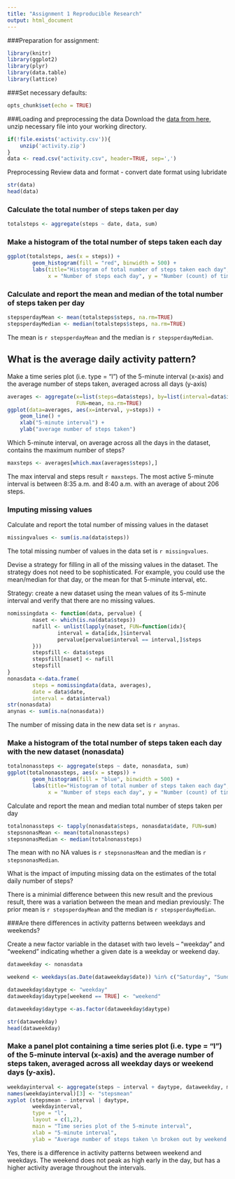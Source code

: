 ```yaml
---
title: "Assignment 1 Reproducible Research"
output: html_document
---
```


###Preparation for assignment:
```r
library(knitr)
library(ggplot2)
library(plyr)
library(data.table)
library(lattice)
```

###Set necessary defaults:
```r
opts_chunk$set(echo = TRUE)
```

###Loading and preprocessing the data
Download the [data from here](https://d396qusza40orc.cloudfront.net/repdata%2Fdata%2Factivity.zip), unzip necessary file into your working directory. 
```r
if(!file.exists('activity.csv')){
    unzip('activity.zip')
}
data <- read.csv("activity.csv", header=TRUE, sep=',')
```

Preprocessing
Review data and format - convert date format using lubridate
```r
str(data)
head(data)
```

### Calculate the total number of steps taken per day
```r
totalsteps <- aggregate(steps ~ date, data, sum)
```

### Make a histogram of the total number of steps taken each day
```r
ggplot(totalsteps, aes(x = steps)) +
        geom_histogram(fill = "red", binwidth = 500) +
        labs(title="Histogram of total number of steps taken each day", 
             x = "Number of steps each day", y = "Number (count) of time in a day") + theme_bw()
```

### Calculate and report the mean and median of the total number of steps taken per day
```r
stepsperdayMean <- mean(totalsteps$steps, na.rm=TRUE)
stepsperdayMedian <- median(totalsteps$steps, na.rm=TRUE)
```
The mean is `r stepsperdayMean` and the median is `r stepsperdayMedian`.

## What is the average daily activity pattern?

Make a time series plot (i.e. type = "l") of the 5-minute interval (x-axis) and the average number of steps taken, averaged across all days (y-axis)  

```r
averages <- aggregate(x=list(steps=data$steps), by=list(interval=data$interval),
                      FUN=mean, na.rm=TRUE)
ggplot(data=averages, aes(x=interval, y=steps)) +
    geom_line() +
    xlab("5-minute interval") +
    ylab("average number of steps taken")
```


Which 5-minute interval, on average across all the days in the dataset, contains the maximum number of steps?
```r
maxsteps <- averages[which.max(averages$steps),]
```
The max interval and steps result `r maxsteps`. The most active 5-minute interval is between 8:35 a.m. and 8:40 a.m. with an average of about 206 steps.

### Imputing missing values
Calculate and report the total number of missing values in the dataset
```r
missingvalues <- sum(is.na(data$steps))
```

The total missing number of values in the data set is `r missingvalues`.

Devise a strategy for filling in all of the missing values in the dataset. The strategy does not need to be sophisticated. For example, you could use the mean/median for that day, or the mean for that 5-minute interval, etc.

Strategy: create a new dataset using the mean values of its 5-minute interval and verify that there are no missing values.

```r
nomissingdata <- function(data, pervalue) {
        naset <- which(is.na(data$steps))
        nafill <- unlist(lapply(naset, FUN=function(idx){
                interval = data[idx,]$interval
                pervalue[pervalue$interval == interval,]$steps
        }))
        stepsfill <- data$steps
        stepsfill[naset] <- nafill
        stepsfill
}
nonasdata <-data.frame(
        steps = nomissingdata(data, averages),
        date = data$date,
        interval = data$interval)
str(nonasdata)
anynas <- sum(is.na(nonasdata))
```
The number of missing data in the new data set is `r anynas`.

### Make a histogram of the total number of steps taken each day with the new dataset (nonasdata)

```r
totalnonassteps <- aggregate(steps ~ date, nonasdata, sum)
ggplot(totalnonassteps, aes(x = steps)) +
        geom_histogram(fill = "blue", binwidth = 500) +
        labs(title="Histogram of total number of steps taken each day", 
             x = "Number of steps each day", y = "Number (count) of time in a day") + theme_bw()
```
Calculate and report the mean and median total number of steps taken per day
```r
totalnonassteps <- tapply(nonasdata$steps, nonasdata$date, FUN=sum)
stepsnonasMean <- mean(totalnonassteps)
stepsnonasMedian <- median(totalnonassteps)
```
The mean with no NA values is `r stepsnonasMean` and the median is `r stepsnonasMedian`.   

What is the impact of imputing missing data on the estimates of the total daily number of steps?  

There is a minimial difference between this new result and the previous result, there was a variation between the mean and median previously: The prior mean is `r stepsperdayMean` and the median is `r stepsperdayMedian`.


###Are there differences in activity patterns between weekdays and weekends?

Create a new factor variable in the dataset with two levels – “weekday” and “weekend” indicating whether a given date is a weekday or weekend day.
```r

dataweekday <- nonasdata

weekend <- weekdays(as.Date(dataweekday$date)) %in% c("Saturday", "Sunday")

dataweekday$daytype <- "weekday"
dataweekday$daytype[weekend == TRUE] <- "weekend"

dataweekday$daytype <-as.factor(dataweekday$daytype)

str(dataweekday)
head(dataweekday)
```

### Make a panel plot containing a time series plot (i.e. type = "l") of the 5-minute interval (x-axis) and the average number of steps taken, averaged across all weekday days or weekend days (y-axis).

```r
weekdayinterval <- aggregate(steps ~ interval + daytype, dataweekday, mean)
names(weekdayinterval)[3] <- "stepsmean"
xyplot (stepsmean ~ interval | daytype,
        weekdayinterval,
        type = "l",
        layout = c(1,2),
        main = "Time series plot of the 5-minute interval",
        xlab = "5-minute interval",
        ylab = "Average number of steps taken \n broken out by weekend or weekday")
```
Yes, there is a difference in activity patterns between weekend and weekdays. The weekend does not peak as high early in the day, but has a higher activity average throughout the intervals. 